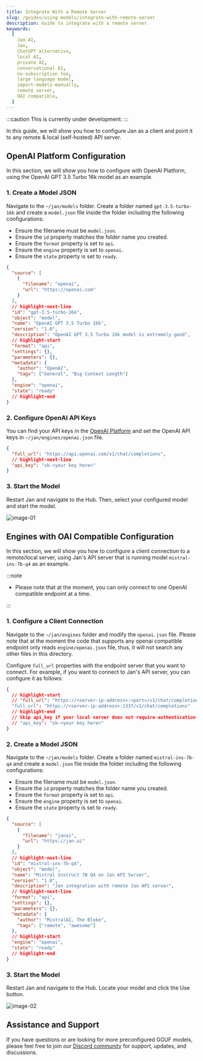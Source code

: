 ```yaml
---
title: Integrate With a Remote Server
slug: /guides/using-models/integrate-with-remote-server
description: Guide to integrate with a remote server.
keywords:
  [
    Jan AI,
    Jan,
    ChatGPT alternative,
    local AI,
    private AI,
    conversational AI,
    no-subscription fee,
    large language model,
    import-models-manually,
    remote server,
    OAI compatible,
  ]
---
```


:::caution
This is currently under development.
:::

In this guide, we will show you how to configure Jan as a client and point it to any remote & local (self-hosted) API server.

## OpenAI Platform Configuration

In this section, we will show you how to configure with OpenAI Platform, using the OpenAI GPT 3.5 Turbo 16k model as an example.

### 1. Create a Model JSON

Navigate to the `~/jan/models` folder. Create a folder named `gpt-3.5-turbo-16k` and create a `model.json` file inside the folder including the following configurations:

- Ensure the filename must be `model.json`.
- Ensure the `id` property matches the folder name you created.
- Ensure the `format` property is set to `api`.
- Ensure the `engine` property is set to `openai`.
- Ensure the `state` property is set to `ready`.

```json title="~/jan/models/gpt-3.5-turbo-16k/model.json"
{
  "source": [
    {
      "filename": "openai",
      "url": "https://openai.com"
    }
  ],
  // highlight-next-line
  "id": "gpt-3.5-turbo-16k",
  "object": "model",
  "name": "OpenAI GPT 3.5 Turbo 16k",
  "version": "1.0",
  "description": "OpenAI GPT 3.5 Turbo 16k model is extremely good",
  // highlight-start
  "format": "api",
  "settings": {},
  "parameters": {},
  "metadata": {
    "author": "OpenAI",
    "tags": ["General", "Big Context Length"]
  },
  "engine": "openai",
  "state": "ready"
  // highlight-end
}
```

### 2. Configure OpenAI API Keys

You can find your API keys in the [OpenAI Platform](https://platform.openai.com/api-keys) and set the OpenAI API keys in `~/jan/engines/openai.json` file.

```json title="~/jan/engines/openai.json"
{
  "full_url": "https://api.openai.com/v1/chat/completions",
  // highlight-next-line
  "api_key": "sk-<your key here>"
}
```

### 3. Start the Model

Restart Jan and navigate to the Hub. Then, select your configured model and start the model.

![image-01](assets/03-openai-platform-configuration.png)

## Engines with OAI Compatible Configuration

In this section, we will show you how to configure a client connection to a remote/local server, using Jan's API server that is running model `mistral-ins-7b-q4` as an example.

:::note

- Please note that at the moment, you can only connect to one OpenAI compatible endpoint at a time.

:::

### 1. Configure a Client Connection

Navigate to the `~/jan/engines` folder and modify the `openai.json` file. Please note that at the moment the code that supports any openai compatible endpoint only reads `engine/openai.json` file, thus, it will not search any other files in this directory.

Configure `full_url` properties with the endpoint server that you want to connect. For example, if you want to connect to Jan's API server, you can configure it as follows:

```json title="~/jan/engines/openai.json"
{
  // highlight-start
  // "full_url": "https://<server-ip-address>:<port>/v1/chat/completions"
  "full_url": "https://<server-ip-address>:1337/v1/chat/completions"
  // highlight-end
  // Skip api_key if your local server does not require authentication
  // "api_key": "sk-<your key here>"
}
```

### 2. Create a Model JSON

Navigate to the `~/jan/models` folder. Create a folder named `mistral-ins-7b-q4` and create a `model.json` file inside the folder including the following configurations:

- Ensure the filename must be `model.json`.
- Ensure the `id` property matches the folder name you created.
- Ensure the `format` property is set to `api`.
- Ensure the `engine` property is set to `openai`.
- Ensure the `state` property is set to `ready`.

```json title="~/jan/models/mistral-ins-7b-q4/model.json"
{
  "source": [
    {
      "filename": "janai",
      "url": "https://jan.ai"
    }
  ],
  // highlight-next-line
  "id": "mistral-ins-7b-q4",
  "object": "model",
  "name": "Mistral Instruct 7B Q4 on Jan API Server",
  "version": "1.0",
  "description": "Jan integration with remote Jan API server",
  // highlight-next-line
  "format": "api",
  "settings": {},
  "parameters": {},
  "metadata": {
    "author": "MistralAI, The Bloke",
    "tags": ["remote", "awesome"]
  },
  // highlight-start
  "engine": "openai",
  "state": "ready"
  // highlight-end
}
```

### 3. Start the Model

Restart Jan and navigate to the Hub. Locate your model and click the Use button.

![image-02](assets/03-oai-compatible-configuration.png)

## Assistance and Support

If you have questions or are looking for more preconfigured GGUF models, please feel free to join our [Discord community](https://discord.gg/Dt7MxDyNNZ) for support, updates, and discussions.
